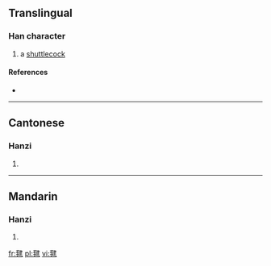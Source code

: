 ==Translingual==

===Han character===
{{Han char|rn=82|rad=毛|as=09|sn=13|four=2571<sub>4</sub>|canj=竹山弓大手 (HUNKQ)}}

# a [[shuttlecock]]

====References====
* {{Han ref|kx=0595.130|dkj=16909|dj=0986.390|hdz=32001.050|uh=6BFD|ud=27645|bh=B7B7|bd=47031}}

----

==Cantonese==

===Hanzi===
{{yue-hanzi|jyut=|y=gin3, yin2}}

# {{defn|lang=yue|sort=毛09}}

----

==Mandarin==

===Hanzi===
{{cmn-hanzi|pin=[[jiàn]] ([[jian4]])|wg=chien<sup>4</sup>}}

# {{defn|lang=cmn|sort=毛09}}

[[fr:毽]]
[[pl:毽]]
[[vi:毽]]